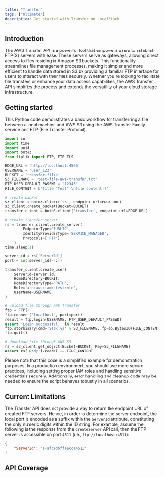 ```yaml
---
title: "Transfer"
tags: ["Ultimate"]
description: Get started with Transfer on LocalStack
---
```



## Introduction

The AWS Transfer API is a powerful tool that empowers users to establish FTP(S) servers with ease.
These servers serve as gateways, allowing direct access to files residing in Amazon S3 buckets.
This functionality streamlines file management processes, making it simpler and more efficient to handle data stored in S3 by providing a familiar FTP interface for users to interact with their files securely.
Whether you're looking to facilitate file transfers or enhance your data access capabilities, the AWS Transfer API simplifies the process and extends the versatility of your cloud storage infrastructure.

## Getting started

This Python code demonstrates a basic workflow for transferring a file between a local machine and AWS S3 using the AWS Transfer Family service and FTP (File Transfer Protocol).

```python
import io
import time
import uuid
import boto3
from ftplib import FTP, FTP_TLS

EDGE_URL = 'http://localhost:4566'
USERNAME = 'user_123'
BUCKET = 'transfer-files'
S3_FILENAME = 'test-file-aws-transfer.txt'
FTP_USER_DEFAULT_PASSWD = '12345'
FILE_CONTENT = b'title "Test" \nfile content!!'

# create bucket
s3_client = boto3.client('s3', endpoint_url=EDGE_URL)
s3_client.create_bucket(Bucket=BUCKET)
transfer_client = boto3.client('transfer', endpoint_url=EDGE_URL)

# create transfer server
rs = transfer_client.create_server(
        EndpointType='PUBLIC',
        IdentityProviderType='SERVICE_MANAGED',
        Protocols=['FTP']
    )
time.sleep(1)

server_id = rs['ServerId']
port = int(server_id[-4:])

transfer_client.create_user(
    ServerId=server_id,
    HomeDirectory=BUCKET,
    HomeDirectoryType='PATH',
    Role='arn:aws:iam::testrole',
    UserName=USERNAME
)

# upload file through AWS Transfer
ftp = FTP()
ftp.connect('localhost', port=port)
result = ftp.login(USERNAME, FTP_USER_DEFAULT_PASSWD)
assert 'Login successful.' in result
ftp.storbinary(cmd='STOR %s' % S3_FILENAME, fp=io.BytesIO(FILE_CONTENT))
ftp.quit()

# download file through AWS S3
rs = s3_client.get_object(Bucket=BUCKET, Key=S3_FILENAME)
assert rs['Body'].read() == FILE_CONTENT
```

Please note that this code is a simplified example for demonstration purposes.
In a production environment, you should use more secure practices, including setting proper IAM roles and handling sensitive credentials securely.
Additionally, error handling and cleanup code may be needed to ensure the script behaves robustly in all scenarios.

## Current Limitations

The Transfer API does not provide a way to return the endpoint URL of created FTP servers.
Hence, in order to determine the server endpoint, the local port is encoded as a suffix within the `ServerId` attribute, constituting the only numeric digits within the ID string.
For example, assume the following is the response from the `CreateServer` API call, then the FTP server is accessible on port `4511` (i.e., `ftp://localhost:4511`):

```json
{
    "ServerId": "s-afcedbffaecca4511"
}
```

## API Coverage

<FeatureCoverage service="transfer" client:load />
